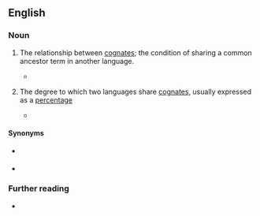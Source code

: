 ==English==

===Noun===
{{en-noun|~}}

# {{lb|en|linguistics}} The relationship between [[cognate]]s; the condition of sharing a common ancestor term in another language.
#* {{quote-book|en|2000|Bernd Heine & Derek Nurse|African Languages: An Introduction|pageurl=http://books.google.com/books?id=C7XhcYoFxaQC&pg=PA262|page=262|isbn=0521666295
|passage=First, in depending on vocabulary, as opposed to morphology or grammar, one runs the risk of assuming '''cognacy''' between similar words when the real explanation is borrowing.}}
# {{lb|en|linguistics}} The degree to which two languages share [[cognate]]s, usually expressed as a [[percentage]]
#* {{quote-book|en|1988|page=255|url=http://books.google.com/books?id=ZXIyAAAAIAAJ|title=Expanding frontiers of African history: the inter-disciplinary methodology|author=Monday B. Abasiattai|isbn=9780070001
|passage=In Table 13.1 are given the percentages for the degrees of '''cognacy''' between pairs of languages in the Upper Cross group.}}

====Synonyms====
* {{sense|relationship between cognates}} {{l|en|cognateness}}
* {{sense|relationship between cognates}} {{l|en|cognancy}}

===Further reading===
* {{R:OneLook}}